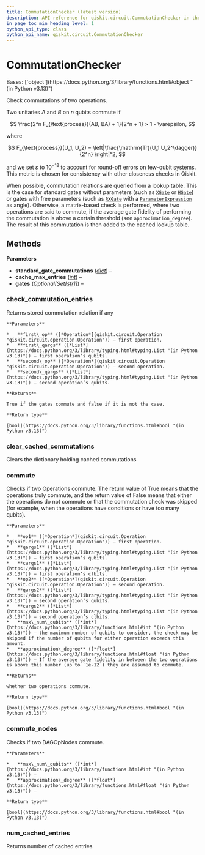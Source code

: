 ```yaml
---
title: CommutationChecker (latest version)
description: API reference for qiskit.circuit.CommutationChecker in the latest version of qiskit
in_page_toc_min_heading_level: 1
python_api_type: class
python_api_name: qiskit.circuit.CommutationChecker
---
```


# CommutationChecker

<Class id="qiskit.circuit.CommutationChecker" isDedicatedPage={true} github="https://github.com/Qiskit/qiskit/tree/stable/2.1/qiskit/circuit/commutation_checker.py#L22-L133" signature="qiskit.circuit.CommutationChecker(standard_gate_commutations=None, cache_max_entries=1000000, *, gates=None)" modifiers="class">
  Bases: [`object`](https://docs.python.org/3/library/functions.html#object "(in Python v3.13)")

  Check commutations of two operations.

  Two unitaries $A$ and $B$ on $n$ qubits commute if

$$
\frac{2^n F_{\text{process}}(AB, BA) + 1}{2^n + 1} > 1 - \varepsilon,
$$

  where

$$
F_{\text{process}}(U_1, U_2) = \left|\frac{\mathrm{Tr}(U_1 U_2^\dagger)}{2^n} \right|^2,
$$

  and we set $\varepsilon$ to $10^{-12}$ to account for round-off errors on few-qubit systems. This metric is chosen for consistency with other closeness checks in Qiskit.

  When possible, commutation relations are queried from a lookup table. This is the case for standard gates without parameters (such as [`XGate`](qiskit.circuit.library.XGate "qiskit.circuit.library.XGate") or [`HGate`](qiskit.circuit.library.HGate "qiskit.circuit.library.HGate")) or gates with free parameters (such as [`RXGate`](qiskit.circuit.library.RXGate "qiskit.circuit.library.RXGate") with a [`ParameterExpression`](qiskit.circuit.ParameterExpression "qiskit.circuit.ParameterExpression") as angle). Otherwise, a matrix-based check is performed, where two operations are said to commute, if the average gate fidelity of performing the commutation is above a certain threshold (see `approximation_degree`). The result of this commutation is then added to the cached lookup table.

  ## Methods

  **Parameters**

  *   **standard\_gate\_commutations** ([*dict*](https://docs.python.org/3/library/stdtypes.html#dict "(in Python v3.13)")) –
  *   **cache\_max\_entries** ([*int*](https://docs.python.org/3/library/functions.html#int "(in Python v3.13)")) –
  *   **gates** (*Optional\[Set\[*[*str*](https://docs.python.org/3/library/stdtypes.html#str "(in Python v3.13)")*]]*) –

  ### check\_commutation\_entries

  <Function id="qiskit.circuit.CommutationChecker.check_commutation_entries" github="https://github.com/Qiskit/qiskit/tree/stable/2.1/qiskit/circuit/commutation_checker.py#L113-L133" signature="check_commutation_entries(first_op, first_qargs, second_op, second_qargs)">
    Returns stored commutation relation if any

    **Parameters**

    *   **first\_op** ([*Operation*](qiskit.circuit.Operation "qiskit.circuit.operation.Operation")) – first operation.
    *   **first\_qargs** ([*List*](https://docs.python.org/3/library/typing.html#typing.List "(in Python v3.13)")) – first operation’s qubits.
    *   **second\_op** ([*Operation*](qiskit.circuit.Operation "qiskit.circuit.operation.Operation")) – second operation.
    *   **second\_qargs** ([*List*](https://docs.python.org/3/library/typing.html#typing.List "(in Python v3.13)")) – second operation’s qubits.

    **Returns**

    True if the gates commute and false if it is not the case.

    **Return type**

    [bool](https://docs.python.org/3/library/functions.html#bool "(in Python v3.13)")
  </Function>

  ### clear\_cached\_commutations

  <Function id="qiskit.circuit.CommutationChecker.clear_cached_commutations" github="https://github.com/Qiskit/qiskit/tree/stable/2.1/qiskit/circuit/commutation_checker.py#L109-L111" signature="clear_cached_commutations()">
    Clears the dictionary holding cached commutations
  </Function>

  ### commute

  <Function id="qiskit.circuit.CommutationChecker.commute" github="https://github.com/Qiskit/qiskit/tree/stable/2.1/qiskit/circuit/commutation_checker.py#L69-L103" signature="commute(op1, qargs1, cargs1, op2, qargs2, cargs2, max_num_qubits=3, approximation_degree=1.0)">
    Checks if two Operations commute. The return value of True means that the operations truly commute, and the return value of False means that either the operations do not commute or that the commutation check was skipped (for example, when the operations have conditions or have too many qubits).

    **Parameters**

    *   **op1** ([*Operation*](qiskit.circuit.Operation "qiskit.circuit.operation.Operation")) – first operation.
    *   **qargs1** ([*List*](https://docs.python.org/3/library/typing.html#typing.List "(in Python v3.13)")) – first operation’s qubits.
    *   **cargs1** ([*List*](https://docs.python.org/3/library/typing.html#typing.List "(in Python v3.13)")) – first operation’s clbits.
    *   **op2** ([*Operation*](qiskit.circuit.Operation "qiskit.circuit.operation.Operation")) – second operation.
    *   **qargs2** ([*List*](https://docs.python.org/3/library/typing.html#typing.List "(in Python v3.13)")) – second operation’s qubits.
    *   **cargs2** ([*List*](https://docs.python.org/3/library/typing.html#typing.List "(in Python v3.13)")) – second operation’s clbits.
    *   **max\_num\_qubits** ([*int*](https://docs.python.org/3/library/functions.html#int "(in Python v3.13)")) – the maximum number of qubits to consider, the check may be skipped if the number of qubits for either operation exceeds this amount.
    *   **approximation\_degree** ([*float*](https://docs.python.org/3/library/functions.html#float "(in Python v3.13)")) – If the average gate fidelity in between the two operations is above this number (up to `1e-12`) they are assumed to commute.

    **Returns**

    whether two operations commute.

    **Return type**

    [bool](https://docs.python.org/3/library/functions.html#bool "(in Python v3.13)")
  </Function>

  ### commute\_nodes

  <Function id="qiskit.circuit.CommutationChecker.commute_nodes" github="https://github.com/Qiskit/qiskit/tree/stable/2.1/qiskit/circuit/commutation_checker.py#L59-L67" signature="commute_nodes(op1, op2, max_num_qubits=3, approximation_degree=1.0)">
    Checks if two DAGOpNodes commute.

    **Parameters**

    *   **max\_num\_qubits** ([*int*](https://docs.python.org/3/library/functions.html#int "(in Python v3.13)")) –
    *   **approximation\_degree** ([*float*](https://docs.python.org/3/library/functions.html#float "(in Python v3.13)")) –

    **Return type**

    [bool](https://docs.python.org/3/library/functions.html#bool "(in Python v3.13)")
  </Function>

  ### num\_cached\_entries

  <Function id="qiskit.circuit.CommutationChecker.num_cached_entries" github="https://github.com/Qiskit/qiskit/tree/stable/2.1/qiskit/circuit/commutation_checker.py#L105-L107" signature="num_cached_entries()">
    Returns number of cached entries
  </Function>
</Class>

